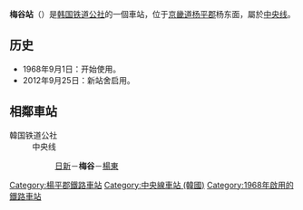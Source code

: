 {{About|南韓的京畿道楊平郡的鐵路車站|日本的三重縣度會郡大紀町的鐵路車站|梅谷站 (日本)}}
{{朝鮮半島車站資訊
|公司色 = #0066b3
|文字色 = 
|站名 = 梅谷站
|engname = Maegok
|圖片 = P00241006 092116801 2139BDFA-CD32-41C5-ACBD-3EF108F3FD97.jpg
|pxl = 
|圖片說明 =
|前一站 = [[日新站_(京畿道)|日新]]
|前一站距離 = 4.3
|後一站距離 = 4.2
|後一站 = [[杨东站|杨东]]
|諺文 = 매곡역
|朝鮮漢字 = 梅谷驛
|文觀部式 =Maegok-yeok
|馬-賴式 =
|副站名 = 
|車站編號 = 
|停站路線數 = 
|所屬公司 = [[韩国铁道公社|韩国铁道公社]]
|所屬路線 = [[中央线_(韩国)|中央线]]
|距離 = 74.7
|起點站 = [[清凉里站|清凉里]]
|所在地 =[[京畿道|京畿道]][[杨平郡|杨平郡]]杨东面
|車站構造 = 地面车站
|月台配置 = 2面2线
|啟用年月日 =1968年9月1日
|廢站年月日 = 
|上下車人次 = 
|統計年度 = 
|轉車 = 
|備註 = 
|全寬備註 = 
}}

'''梅谷站'''（{{kor|諺=매곡역|漢=梅谷驛|羅=Maegok yeok|f=y}}）是[[韩国铁道公社|韩国铁道公社]]的一個車站，位于[[京畿道|京畿道]][[杨平郡|杨平郡]]杨东面，屬於[[中央线_(韩国)|中央线]]。

== 历史 ==
*1968年9月1日：开始使用。
*2012年9月25日：新站舍启用。

== 相鄰車站 ==
;韓国铁道公社
:中央线
::[[日新站_(京畿道)|日新]]－'''梅谷'''－[[楊東站|楊東]]

{{中央线 (韩国)}}
[[Category:楊平郡鐵路車站|Category:楊平郡鐵路車站]]
[[Category:中央線車站_(韓國)|Category:中央線車站 (韓國)]]
[[Category:1968年啟用的鐵路車站|Category:1968年啟用的鐵路車站]]
